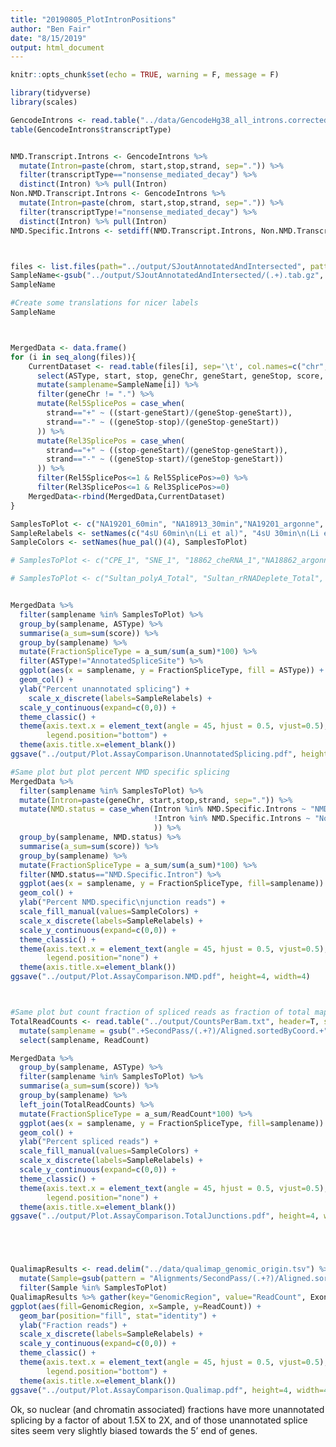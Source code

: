 ```yaml
---
title: "20190805_PlotIntronPositions"
author: "Ben Fair"
date: "8/15/2019"
output: html_document
---
```


```r
knitr::opts_chunk$set(echo = TRUE, warning = F, message = F)
```

```r
library(tidyverse)
library(scales)
```


```r

GencodeIntrons <- read.table("../data/GencodeHg38_all_introns.corrected.bed.gz", sep='\t', col.names = c('chrom', 'start', 'stop', 'name', 'score', 'strand', 'gene', 'intronNumber', 'transcriptType'))
table(GencodeIntrons$transcriptType)


NMD.Transcript.Introns <- GencodeIntrons %>%
  mutate(Intron=paste(chrom, start,stop,strand, sep=".")) %>%
  filter(transcriptType=="nonsense_mediated_decay") %>%
  distinct(Intron) %>% pull(Intron)
Non.NMD.Transcript.Introns <- GencodeIntrons %>%
  mutate(Intron=paste(chrom, start,stop,strand, sep=".")) %>%
  filter(transcriptType!="nonsense_mediated_decay") %>%
  distinct(Intron) %>% pull(Intron)
NMD.Specific.Introns <- setdiff(NMD.Transcript.Introns, Non.NMD.Transcript.Introns)



files <- list.files(path="../output/SJoutAnnotatedAndIntersected", pattern="*.tab.gz", full.names=TRUE, recursive=FALSE)
SampleName<-gsub("../output/SJoutAnnotatedAndIntersected/(.+).tab.gz", "\\1", files, perl=T)
SampleName

#Create some translations for nicer labels
SampleName



MergedData <- data.frame()
for (i in seq_along(files)){
    CurrentDataset <- read.table(files[i], sep='\t', col.names=c("chr", "start", "stop", "name", "score", "strand", "ASType", "geneChr", "geneStart", "geneStop", "gene", "geneScore", "geneStrand", "Overlap")) %>%
      select(ASType, start, stop, geneChr, geneStart, geneStop, score, strand) %>%
      mutate(samplename=SampleName[i]) %>%
      filter(geneChr != ".") %>%
      mutate(Rel5SplicePos = case_when(
        strand=="+" ~ ((start-geneStart)/(geneStop-geneStart)),
        strand=="-" ~ ((geneStop-stop)/(geneStop-geneStart))
      )) %>%
      mutate(Rel3SplicePos = case_when(
        strand=="+" ~ ((stop-geneStart)/(geneStop-geneStart)),
        strand=="-" ~ ((geneStop-start)/(geneStop-geneStart))
      )) %>%
      filter(Rel5SplicePos<=1 & Rel5SplicePos>=0) %>%
      filter(Rel3SplicePos<=1 & Rel3SplicePos>=0)
    MergedData<-rbind(MergedData,CurrentDataset)
}

SamplesToPlot <- c("NA19201_60min", "NA18913_30min","NA19201_argonne", "19201_cheRNA_1")
SampleRelabels <- setNames(c("4sU 60min\n(Li et al)", "4sU 30min\n(Li et al)", "polyA-RNA-seq\n(Pickrell et al)", "chRNA-seq"), SamplesToPlot)
SampleColors <- setNames(hue_pal()(4), SamplesToPlot)

# SamplesToPlot <- c("CPE_1", "SNE_1", "18862_cheRNA_1","NA18862_argonne", "19201_cheRNA_1", "18913_cheRNA_2")

# SamplesToPlot <- c("Sultan_polyA_Total", "Sultan_rRNADeplete_Total", "Sultan_rRNADepelete_nuclear", "Sultan_rRNADepelete_cytoplasmic")


MergedData %>%
  filter(samplename %in% SamplesToPlot) %>%
  group_by(samplename, ASType) %>%
  summarise(a_sum=sum(score)) %>%
  group_by(samplename) %>%
  mutate(FractionSpliceType = a_sum/sum(a_sum)*100) %>%
  filter(ASType!="AnnotatedSpliceSite") %>%
  ggplot(aes(x = samplename, y = FractionSpliceType, fill = ASType)) +
  geom_col() +
  ylab("Percent unannotated splicing") +
    scale_x_discrete(labels=SampleRelabels) +
  scale_y_continuous(expand=c(0,0)) +
  theme_classic() +
  theme(axis.text.x = element_text(angle = 45, hjust = 0.5, vjust=0.5),
        legend.position="bottom") +
  theme(axis.title.x=element_blank())
ggsave("../output/Plot.AssayComparison.UnannotatedSplicing.pdf", height=4, width=4)

#Same plot but plot percent NMD specific splicing
MergedData %>%
  filter(samplename %in% SamplesToPlot) %>%
  mutate(Intron=paste(geneChr, start,stop,strand, sep=".")) %>%
  mutate(NMD.status = case_when(Intron %in% NMD.Specific.Introns ~ "NMD.Specific.Intron",
                                !Intron %in% NMD.Specific.Introns ~ "Not.NMD.Specific.Intron"
                                )) %>%
  group_by(samplename, NMD.status) %>%
  summarise(a_sum=sum(score)) %>%
  group_by(samplename) %>%
  mutate(FractionSpliceType = a_sum/sum(a_sum)*100) %>%
  filter(NMD.status=="NMD.Specific.Intron") %>%
  ggplot(aes(x = samplename, y = FractionSpliceType, fill=samplename)) +
  geom_col() +
  ylab("Percent NMD.specific\njunction reads") +
  scale_fill_manual(values=SampleColors) +
  scale_x_discrete(labels=SampleRelabels) +
  scale_y_continuous(expand=c(0,0)) +
  theme_classic() +
  theme(axis.text.x = element_text(angle = 45, hjust = 0.5, vjust=0.5),
        legend.position="none") +
  theme(axis.title.x=element_blank())
ggsave("../output/Plot.AssayComparison.NMD.pdf", height=4, width=4)



#Same plot but count fraction of spliced reads as fraction of total mapped
TotalReadCounts <- read.table("../output/CountsPerBam.txt", header=T, sep='\t') %>%
  mutate(samplename = gsub(".+SecondPass/(.+?)/Aligned.sortedByCoord.+", "\\1", Filename, perl=T)) %>%
  select(samplename, ReadCount)

MergedData %>%
  group_by(samplename, ASType) %>%
  filter(samplename %in% SamplesToPlot) %>%
  summarise(a_sum=sum(score)) %>%
  group_by(samplename) %>%
  left_join(TotalReadCounts) %>%
  mutate(FractionSpliceType = a_sum/ReadCount*100) %>%
  ggplot(aes(x = samplename, y = FractionSpliceType, fill=samplename)) +
  geom_col() +
  ylab("Percent spliced reads") +
  scale_fill_manual(values=SampleColors) +
  scale_x_discrete(labels=SampleRelabels) +
  scale_y_continuous(expand=c(0,0)) +
  theme_classic() +
  theme(axis.text.x = element_text(angle = 45, hjust = 0.5, vjust=0.5),
        legend.position="none") +
  theme(axis.title.x=element_blank())
ggsave("../output/Plot.AssayComparison.TotalJunctions.pdf", height=4, width=4)





QualimapResults <- read.delim("../data/qualimap_genomic_origin.tsv") %>%
  mutate(Sample=gsub(pattern = "Alignments/SecondPass/(.+?)/Aligned.sortedByCoord.out.bam", replacement = "\\1", Category)) %>%
  filter(Sample %in% SamplesToPlot)
QualimapResults %>% gather(key="GenomicRegion", value="ReadCount", Exonic, Intronic, Intergenic) %>%
ggplot(aes(fill=GenomicRegion, x=Sample, y=ReadCount)) +
  geom_bar(position="fill", stat="identity") +
  ylab("Fraction reads") +
  scale_x_discrete(labels=SampleRelabels) +
  scale_y_continuous(expand=c(0,0)) +
  theme_classic() +
  theme(axis.text.x = element_text(angle = 45, hjust = 0.5, vjust=0.5),
        legend.position="bottom") +
  theme(axis.title.x=element_blank())
ggsave("../output/Plot.AssayComparison.Qualimap.pdf", height=4, width=4)


```

Ok, so nuclear (and chromatin associated) fractions have more unannotated splicing by a factor of about 1.5X to 2X, and of those unannotated splice sites seem very slightly biased towards the 5' end of genes.




